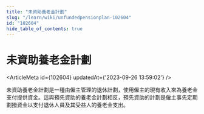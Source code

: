 ```yaml
---
title: "未資助養老金計劃"
slug: "/learn/wiki/unfundedpensionplan-102604"
id: "102604"
hide_table_of_contents: true
---
```



# 未資助養老金計劃

<ArticleMeta id={102604} updatedAt={'2023-09-26 13:59:02'} />
<div className='border-solid border-b border-t-0 my-4 border-[var(--ifm-color-gray-300)]' />

未資助養老金計劃是一種由僱主管理的退休計劃，使用僱主的現有收入來為養老金支付提供資金。這與預先資助的養老金計劃相反，預先資助的計劃是僱主事先定期劃撥資金以支付退休人員及其受益人的養老金支出。
